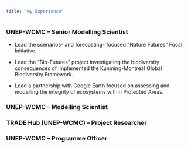 ```yaml
---
title: "My Experience"
---
```


### UNEP-WCMC – Senior Modelling Scientist

-   Lead the scenarios- and forecasting- focused "Nature Futures" Focal Initiative.

-   Lead the "Bio-Futures" project investigating the biodiversity consequences of implemented the Kunming-Montreal Global Biodiversity Framework.

-   Lead a partnership with Google Earth focused on assessing and modelling the integrity of ecosystems within Protected Areas.

### UNEP-WCMC – Modelling Scientist

### TRADE Hub (UNEP-WCMC) – Project Researcher

### UNEP-WCMC – Programme Officer
